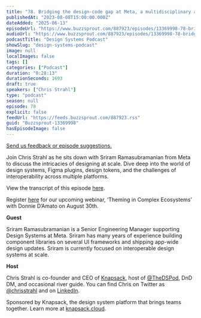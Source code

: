 ```yaml
---
title: "78. Bridging the design-code gap at Meta, a multidisciplinary approach with Sriram Ramasubramanian"
publishedAt: "2023-08-08T15:00:00.000Z"
dateAdded: "2025-06-13"
episodeUrl: "https://www.buzzsprout.com/887923/episodes/13369998-78-bridging-the-design-code-gap-at-meta-a-multidisciplinary-approach-with-sriram-ramasubramanian.mp3"
audioUrl: "https://www.buzzsprout.com/887923/episodes/13369998-78-bridging-the-design-code-gap-at-meta-a-multidisciplinary-approach-with-sriram-ramasubramanian.mp3"
podcastTitle: "Design Systems Podcast"
showSlug: "design-systems-podcast"
image: null
localImages: false
tags: []
categories: ["Podcast"]
duration: "0:28:13"
durationSeconds: 1693
draft: true
speakers: ["Chris Strahl"]
type: "podcast"
season: null
episode: 78
explicit: false
feedUrl: "https://feeds.buzzsprout.com/887923.rss"
guid: "Buzzsprout-13369998"
hasEpisodeImage: false
---
```

[Send us feedback or episode suggestions.](https://www.buzzsprout.com/twilio/text_messages/887923/open_sms)

Join Chris Strahl as he sits down with Sriram Ramasubramanian from Meta to discuss the intricacies of designing at scale. Dive deep into the world of design systems, Figma plugins, design tokens, and the challenges of interoperability across multiple platforms.  

View the transcript of this episode [here](https://docs.google.com/document/d/1C9Z4Ozun4Ksy2dQXns4nFcAt8H3kSDzU/edit).

Register [here](https://knapsack-cloud.zoom.us/webinar/register/WN_mT0yPVrNSXOKRH8xrW8ZMg) for our upcoming webinar, ‘Theming in Complex Ecosystems’ with Donnie D’Amato on August 30th. 

**Guest**

Sriram Ramasubramanian is a Senior Engineering Manager supporting Design Systems at Meta. Sriram has many years of experience building component libraries on several UI frameworks and shipping app-wide design updates. Sriram is currently focused on interoperable design systems at scale. 

**Host**

Chris Strahl is co-founder and CEO of [Knapsack](https://www.knapsack.cloud/), host of [@TheDSPod](https://twitter.com/thedspod), DnD DM, and occasional river guide. You can find Chris on Twitter as [@chrisstrahl](https://twitter.com/chrisstrahl) and on [LinkedIn](https://www.linkedin.com/in/chrisstrahl/).

Sponsored by Knapsack, the design system platform that brings teams together. Learn more at [knapsack.cloud](https://www.knapsack.cloud/?utm_source=podcast).
